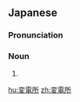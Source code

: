 ==Japanese==
{{ja-kanjitab|へん|でん|しょ|yomi=o}}
{{wikipedia|lang=ja}}

===Pronunciation===
{{ja-pron|yomi=o|へンでんしょ}}

===Noun===
{{ja-noun|へンでんしょ}}

# {{w|electrical substation}}

[[hu:変電所]]
[[zh:変電所]]